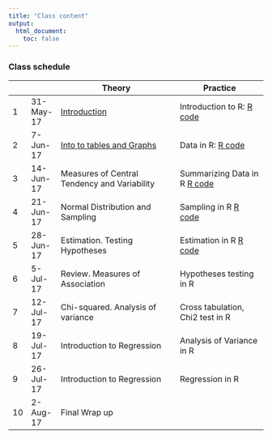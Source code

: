 ```yaml
---
title: "Class content"
output:
  html_document:
    toc: false
---
```


### Class schedule

|   |           | Theory                                       | Practice                         |
|----|-----------|----------------------------------------------|----------------------------------|
| 1  | 31-May-17 | [Introduction](lectures/lecture01.pdf)               | Introduction to R: [R code](rcode/lesson00.R)  |
| 2  | 7-Jun-17  | [Into to tables and Graphs](lectures/lecture02.pdf)  | Data in R: [R code](rcode/lesson01.R)                       |
| 3  | 14-Jun-17 | Measures of Central Tendency and Variability         | Summarizing Data in R  [R code](rcode/lesson02.R)              |
| 4  | 21-Jun-17 | Normal Distribution and Sampling                       | Sampling in R      [R code](rcode/lesson03.R)                 |
| 5  | 28-Jun-17 |     Estimation. Testing Hypotheses        | Estimation in R    [R code](rcode/lesson04.R)               |
| 6  | 5-Jul-17  |         Review. Measures of Association      | Hypotheses testing in R          |
| 7  | 12-Jul-17 | Chi-squared. Analysis of variance          | Cross tabulation, Chi2 test in R |
| 8  | 19-Jul-17 | Introduction to Regression                       | Analysis of Variance in R        |
| 9  | 26-Jul-17 | Introduction to Regression                   | Regression in R                  |
| 10 | 2-Aug-17  | Final Wrap up                                   |                                  |

